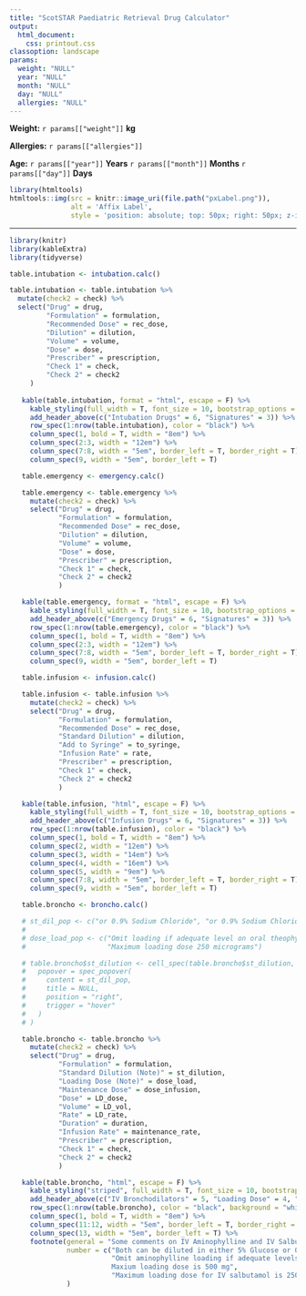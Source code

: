 ```yaml
---
title: "ScotSTAR Paediatric Retrieval Drug Calculator"
output: 
  html_document:
    css: printout.css
classoption: landscape
params:
  weight: "NULL"
  year: "NULL"
  month: "NULL"
  day: "NULL"
  allergies: "NULL"
---
```


**Weight:** `r params[["weight"]]` **kg**

**Allergies:** `r params[["allergies"]]`

**Age:** `r params[["year"]]` **Years** `r params[["month"]]` **Months** `r params[["day"]]` **Days**

```r
library(htmltools)
htmltools::img(src = knitr::image_uri(file.path("pxLabel.png")), 
               alt = 'Affix Label', 
               style = 'position: absolute; top: 50px; right: 50px; z-index: -1;')
```

***

```r
library(knitr)
library(kableExtra)
library(tidyverse)

table.intubation <- intubation.calc()

table.intubation <- table.intubation %>% 
  mutate(check2 = check) %>%
  select("Drug" = drug,
         "Formulation" = formulation,
         "Recommended Dose" = rec_dose,
         "Dilution" = dilution,
         "Volume" = volume,
         "Dose" = dose,
         "Prescriber" = prescription,
         "Check 1" = check,
         "Check 2" = check2
     )
   
   kable(table.intubation, format = "html", escape = F) %>% 
     kable_styling(full_width = T, font_size = 10, bootstrap_options = "condensed") %>%
     add_header_above(c("Intubation Drugs" = 6, "Signatures" = 3)) %>%
     row_spec(1:nrow(table.intubation), color = "black") %>% 
     column_spec(1, bold = T, width = "8em") %>%
     column_spec(2:3, width = "12em") %>%
     column_spec(7:8, width = "5em", border_left = T, border_right = T) %>%
     column_spec(9, width = "5em", border_left = T) 
```

   
```r
   table.emergency <- emergency.calc()

   table.emergency <- table.emergency %>%
     mutate(check2 = check) %>%
     select("Drug" = drug,
            "Formulation" = formulation,
            "Recommended Dose" = rec_dose,
            "Dilution" = dilution,
            "Volume" = volume,
            "Dose" = dose,
            "Prescriber" = prescription,
            "Check 1" = check,
            "Check 2" = check2
            )

   kable(table.emergency, format = "html", escape = F) %>%
     kable_styling(full_width = T, font_size = 10, bootstrap_options = "condensed") %>%
     add_header_above(c("Emergency Drugs" = 6, "Signatures" = 3)) %>%
     row_spec(1:nrow(table.emergency), color = "black") %>%
     column_spec(1, bold = T, width = "8em") %>%
     column_spec(2:3, width = "12em") %>%
     column_spec(7:8, width = "5em", border_left = T, border_right = T) %>%
     column_spec(9, width = "5em", border_left = T) 
```

\pagebreak

```r

   table.infusion <- infusion.calc()

   table.infusion <- table.infusion %>%
     mutate(check2 = check) %>%
     select("Drug" = drug,
            "Formulation" = formulation,
            "Recommended Dose" = rec_dose,
            "Standard Dilution" = dilution,
            "Add to Syringe" = to_syringe,
            "Infusion Rate" = rate,
            "Prescriber" = prescription,
            "Check 1" = check,
            "Check 2" = check2
            )

   kable(table.infusion, "html", escape = F) %>%
     kable_styling(full_width = T, font_size = 10, bootstrap_options = "condensed") %>%
     add_header_above(c("Infusion Drugs" = 6, "Signatures" = 3)) %>%
     row_spec(1:nrow(table.infusion), color = "black") %>%
     column_spec(1, bold = T, width = "8em") %>%
     column_spec(2, width = "12em") %>%
     column_spec(3, width = "14em") %>%
     column_spec(4, width = "16em") %>% 
     column_spec(5, width = "9em") %>%
     column_spec(7:8, width = "5em", border_left = T, border_right = T) %>%
     column_spec(9, width = "5em", border_left = T) 
```


```r

   table.broncho <- broncho.calc()

   # st_dil_pop <- c("or 0.9% Sodium Chloride", "or 0.9% Sodium Chloride")
   # 
   # dose_load_pop <- c("Omit loading if adequate level on oral theophylline. Max 500 mg",
   #                    "Maximum loading dose 250 micrograms")

   # table.broncho$st_dilution <- cell_spec(table.broncho$st_dilution,
   #   popover = spec_popover(
   #     content = st_dil_pop,
   #     title = NULL,
   #     position = "right",
   #     trigger = "hover"
   #   )
   # )

   table.broncho <- table.broncho %>%
     mutate(check2 = check) %>%
     select("Drug" = drug,
            "Formulation" = formulation,
            "Standard Dilution (Note)" = st_dilution,
            "Loading Dose (Note)" = dose_load,
            "Maintenance Dose" = dose_infusion,
            "Dose" = LD_dose,
            "Volume" = LD_vol,
            "Rate" = LD_rate,
            "Duration" = duration,
            "Infusion Rate" = maintenance_rate,
            "Prescriber" = prescription,
            "Check 1" = check,
            "Check 2" = check2
            )

   kable(table.broncho, "html", escape = F) %>%
     kable_styling("striped", full_width = T, font_size = 10, bootstrap_options = "condensed") %>%
     add_header_above(c("IV Bronchodilators" = 5, "Loading Dose" = 4, "Maintenance" = 1, "Signatures" = 3)) %>%
     row_spec(1:nrow(table.broncho), color = "black", background = "white") %>%
     column_spec(1, bold = T, width = "8em") %>%
     column_spec(11:12, width = "5em", border_left = T, border_right = T) %>%
     column_spec(13, width = "5em", border_left = T) %>%
     footnote(general = "Some comments on IV Aminophylline and IV Salbutamol",
              number = c("Both can be diluted in either 5% Glucose or 0.9% Sodium Chloride",
                         "Omit aminophylline loading if adequate levels on oral theophylline.
                         Maxium loading dose is 500 mg",
                         "Maximum loading dose for IV salbutamol is 250 micrograms (1.25 mls)")
              )




```

